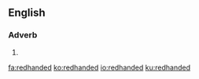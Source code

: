 ==English==

===Adverb===
{{en-adv|-}}

# {{alternative spelling of|red-handed}}

[[fa:redhanded]]
[[ko:redhanded]]
[[io:redhanded]]
[[ku:redhanded]]